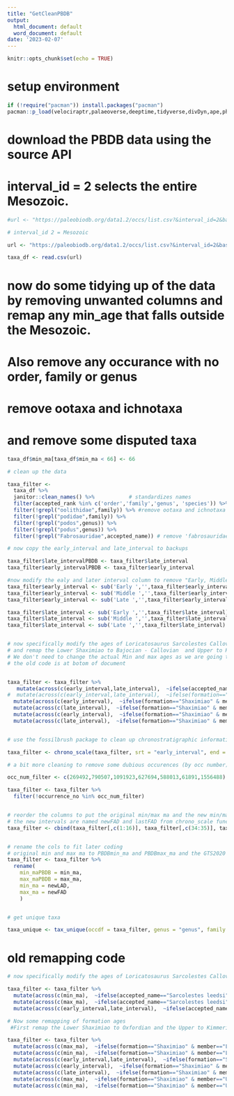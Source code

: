 ```yaml
---
title: "GetCleanPBDB"
output:
  html_document: default
  word_document: default
date: '2023-02-07'
---
```


```r
knitr::opts_chunk$set(echo = TRUE)
```


# setup environment
```r
if (!require("pacman")) install.packages("pacman")
pacman::p_load(velociraptr,palaeoverse,deeptime,tidyverse,divDyn,ape,phytools,paleotree,dispRity,ggalt,dplyr,ggplot2,RCurl,janitor,fossilbrush)
```

# download the PBDB data using the source API
# interval_id = 2 selects the entire Mesozoic.

```r
#url <- "https://paleobiodb.org/data1.2/occs/list.csv?&interval_id=2&base_name=ornithischia^Krzyzanowskisaurus#^Gregaripus^Eoanomoepus^Shenmuichnus^%pus&show=class,coords,paleoloc,strat"

# interval_id 2 = Mesozoic

url <- "https://paleobiodb.org/data1.2/occs/list.csv?&interval_id=2&base_name=abrictosaurus,lycorhinus,lanasaurus,heterodontosaurus,echinodon,fruitadens,tianyulong,manidens,pegomastax,geranosaurus&show=class,coords,paleoloc,strat"

taxa_df <- read.csv(url)
```



# now do some tidying up of the data by removing unwanted columns and remap any min_age that falls outside the Mesozoic.
# Also remove any occurance with no order, family or genus
# remove ootaxa and ichnotaxa
# and remove some disputed taxa


```r


taxa_df$min_ma[taxa_df$min_ma < 66] <- 66

# clean up the data

taxa_filter <- 
  taxa_df %>%
  janitor::clean_names() %>%           # standardizes names
  filter(accepted_rank %in% c('order','family','genus', 'species')) %>% # remove those records with no order, family, or genus
  filter(!grepl("oolithidae",family)) %>% #remove ootaxa and ichnotaxa
  filter(!grepl("podidae",family)) %>%
  filter(!grepl("podos",genus)) %>%
  filter(!grepl("podus",genus)) %>%
  filter(!grepl("Fabrosauridae",accepted_name)) # remove 'fabrosauridae'

# now copy the early_interval and late_interval to backups

taxa_filter$late_intervalPBDB <- taxa_filter$late_interval
taxa_filter$early_intervalPBDB <- taxa_filter$early_interval

#now modify the ealy and later interval column to remove "Early, Middle or Late"
taxa_filter$early_interval <- sub('Early ','',taxa_filter$early_interval)
taxa_filter$early_interval <- sub('Middle ','',taxa_filter$early_interval)
taxa_filter$early_interval <- sub('Late ','',taxa_filter$early_interval)

taxa_filter$late_interval <- sub('Early ','',taxa_filter$late_interval)
taxa_filter$late_interval <- sub('Middle ','',taxa_filter$late_interval)
taxa_filter$late_interval <- sub('Late ','',taxa_filter$late_interval)


# now specifically modify the ages of Loricatosaurus Sarcolestes Callovosaurus to Callovian Middle Jurassic
# and remap the Lower Shaximiao to Bajocian - Callovian  and Upper to Kimmeridgian / tithonian - See Hui et al (2022)
# We don't need to change the actual Min and max ages as we are going to remap these later
# the old code is at botom of document


taxa_filter <- taxa_filter %>%
   mutate(across(c(early_interval,late_interval),  ~ifelse(accepted_name=="Sarcolestes leedsi" | accepted_name=="Loricatosaurus priscus" | accepted_name=="Callovosaurus leedsi" ,"Callovian",.))) %>%
#  mutate(across(c(early_interval,late_interval),  ~ifelse(formation=="Shaximiao" & member=="Lower","Oxfordian",.))) %>%
  mutate(across(c(early_interval),  ~ifelse(formation=="Shaximiao" & member=="Lower","Bajocian",.))) %>%
  mutate(across(c(late_interval),  ~ifelse(formation=="Shaximiao" & member=="Lower","Callovian",.))) %>%
  mutate(across(c(early_interval),  ~ifelse(formation=="Shaximiao" & member=="Upper","Kimmeridgian",.))) %>%
  mutate(across(c(late_interval),  ~ifelse(formation=="Shaximiao" & member=="Upper","Tithonian",.)))


# use the fossilbrush package to clean up chronostratigraphic information to GTS2020 values

taxa_filter <- chrono_scale(taxa_filter, srt = "early_interval", end = "late_interval",max_ma = "max_ma", min_ma = "min_ma", verbose = FALSE)

# a bit more cleaning to remove some dubious occurences (by occ number)

occ_num_filter <- c(269492,790507,1091923,627694,588013,61891,1556488)

taxa_filter <- taxa_filter %>%
  filter(!occurrence_no %in% occ_num_filter)


# reorder the columns to put the original min/max ma and the new min/max ma together for ease.
# the new intervals are named newFAD and lastFAD from chrono_scale function
taxa_filter <- cbind(taxa_filter[,c(1:16)], taxa_filter[,c(34:35)], taxa_filter[,c(17:33)])


# rename the cols to fit later coding
# original min and max ma to PBDBmin_ma and PBDBmax_ma and the GTS2020 codes to min mand max_ma
taxa_filter <- taxa_filter %>% 
  rename(
    min_maPBDB = min_ma,
    max_maPBDB = max_ma,
    min_ma = newLAD,
    max_ma = newFAD
    )



```



```r
# get unique taxa

taxa_unique <- tax_unique(occdf = taxa_filter, genus = "genus", family = "family", order = "order", class = "class", name="accepted_name",resolution = "genus")

```

# old remapping code
```r

# now specifically modify the ages of Loricatosaurus Sarcolestes Callovosaurus to Callovian Middle Jurassic

taxa_filter <- taxa_filter %>%
  mutate(across(c(min_ma),  ~ifelse(accepted_name=="Sarcolestes leedsi" | accepted_name=="Loricatosaurus priscus" | accepted_name=="Callovosaurus leedsi" ,163.5,.))) %>%
  mutate(across(c(max_ma),  ~ifelse(accepted_name=="Sarcolestes leedsi" | accepted_name=="Loricatosaurus priscus" | accepted_name=="Callovosaurus leedsi" ,166.1,.))) %>%
  mutate(across(c(early_interval,late_interval),  ~ifelse(accepted_name=="Sarcolestes leedsi" | accepted_name=="Loricatosaurus priscus" | accepted_name=="Callovosaurus leedsi" ,"Callovian",.))) 

# Now some remapping of formation ages
 #First remap the Lower Shaximiao to Oxfordian and the Upper to Kimmeridgian to Tithonian

taxa_filter <- taxa_filter %>%
  mutate(across(c(max_ma),  ~ifelse(formation=="Shaximiao" & member=="Lower",166.1,.))) %>%
  mutate(across(c(min_ma),  ~ifelse(formation=="Shaximiao" & member=="Lower",163.5,.))) %>%
  mutate(across(c(early_interval,late_interval),  ~ifelse(formation=="Shaximiao" & member=="Lower","Oxfordian",.))) %>%
  mutate(across(c(early_interval),  ~ifelse(formation=="Shaximiao" & member=="Upper","Kimmeridgian",.))) %>%
  mutate(across(c(late_interval),  ~ifelse(formation=="Shaximiao" & member=="Upper","Tithonian",.))) %>%
  mutate(across(c(max_ma),  ~ifelse(formation=="Shaximiao" & member=="Upper",157.3,.))) %>%
  mutate(across(c(min_ma),  ~ifelse(formation=="Shaximiao" & member=="Upper",145,.)))

```

